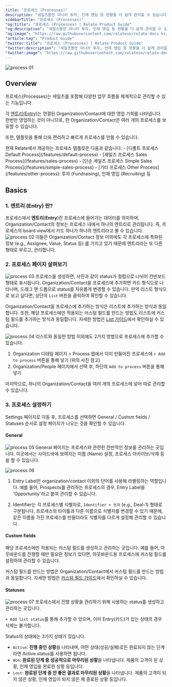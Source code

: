 ```yaml
---
title: "프로세스 (Processes)"
description: "세일즈뿐만 아니라 투자, 인재 영입 등 현황을 더 쉽게 관리할 수 있습니다."
sidebarTitle: "프로세스 (Processes)"
"og:title": "프로세스 (Processes) | Relate Product Guide"
"og:description": "세일즈뿐만 아니라 투자, 인재 영입 등 현황을 더 쉽게 관리할 수 있습니다."
"og:image": "https://raw.githubusercontent.com/relateso/relate-docs-kr/main/docs/images/relate-main.png"
"article:tag": "Product Guide"
"twitter:title": "프로세스 (Processes) | Relate Product Guide"
"twitter:description": "세일즈뿐만 아니라 투자, 인재 영입 등 현황을 더 쉽게 관리할 수 있습니다."
"twitter:image": "https://raw.githubusercontent.com/relateso/relate-docs-kr/main/docs/images/relate-main.png"
---
```

![process 01](/images/features/process-process.png)
## Overview
프로세스(Processes)는 세일즈를 포함해 다양한 업무 흐름을 체계적으로 관리할 수 있는 기능입니다.

각 [엔트리(Entry)](/features/processes#1-entry)는 연결된 Organization/Contact에 대한 영업 기회를 나타냅니다.
한번만 영업하는 것이 아니므로, 한 Organization/Contact은 여러 개의 프로세스를 보유할 수 있습니다.

또한, 템플릿을 통해 더욱 편리하고 빠르게 프로세스를 만들 수 있습니다.

<Tip>
현재 Relate에서 제공하는 프로세스 템플릿은 다음과 같습니다.
- [디폴트 프로세스 Default Process](/features/default-process)
- [세일즈 프로세스 Sales Process](/features/sales-process)
- [단순 세일즈 프로세스 Simple Sales Process](/features/simple-sales-process)
- [기타 프로세스 Other Process](/features/other-process): 투자 (Fundraising), 인재 영입 (Recruiting) 등
</Tip>

## Basics
### 1. 엔트리 (Entry) 란?
프로세스에서 **엔트리**(**Entry**)란 프로세스에 들어가는 데이터를 의미하며, Organization/Contact의 정보는 프로세스 내에서 하나의 엔트리로 관리됩니다.
즉, 프로세스의 board view에서 카드 하나가 하나의 엔트리라고 볼 수 있습니다.
![process 02](/images/features/process-entry.png)
이들은 Organization/Contact 정보 이외에도 각 프로세스에 특화된 정보 (e.g., Assignee, Value, Status 등) 를 가지고 있기 때문에 엔트리라는 또 다른 형태로 부르고, 관리합니다.

### 2. 프로세스 페이지 살펴보기
![process 03](/images/features/default-board.png)
프로세스를 생성하면, 사진과 같이 status가 컬럼으로 나뉘어 칸반보드 형태로 표시됩니다. Organization/Contact을 프로세스에 추가하면 카드 형식으로 나타나며, 드래그 앤 드롭으로 status를 자유롭게 변경할 수 있습니다.
만약 리스트 형식으로 보고 싶다면, 상단의 `List` 버튼을 클릭하여 확인할 수 있습니다.

Organization/Contact을 프로세스에 추가하는 방식은 리스트에 추가하는 방식과 동일합니다.
또한, 해당 프로세스에만 적용되는 커스텀 필드를 만드는 방법도 리스트에 커스텀 필드를 추가하는 방식과 동일합니다. 자세한 방법은 [List 가이드](/features/lists)에서 확인하실 수 있습니다.

![process 04](/images/features/default-org-detail.png)
리스트와 동일한 방법 이외에도 2가지 방법으로 프로세스에 추가할 수 있습니다.
1. Organization 디테일 페이지 > Process 탭에서 이미 만들어진 프로세스에 `+ Add to process` 버튼을 통해 넣기 (위의 사진 참고)
2. Organization/People 페이지에서 선택 후, 하단의 `Add to process` 버튼을 통해 넣기

마지막으로, 하나의 Organization/Contact을 여러 개의 프로세스에 넣어 따로 관리할 수 있습니다.

### 3. 프로세스 설정하기
Settings 페이지로 이동 후, 프로세스를 선택하면 General / Custom fields / Statuses 순서로 설정 페이지가 나오는 것을 확인할 수 있습니다.

#### General
![process 05](/images/features/default-general.png)
General 페이지는 프로세스와 관련한 전반적인 정보를 관리하는 곳입니다. 이곳에서는 사이드바에 보여지는 이름 (Name) 설정, 프로세스 아카이브/삭제 등을 할 수 있습니다.

![process 06](/images/features/default-identifier.png)
1. Entry Label은 organization/contact 이외의 단어를 사용해 라벨링하는 역할입니다.
예를 들어, Prospects를 관리하는 프로세스의 경우, Entry Label을 'Opportunity'라고 붙여 관리할 수 있습니다.

2. Identifier는 각 프로세스별 식별자로, `Identifier + 숫자` (e.g., Deal-1) 형태로 구분됩니다.
프로세스의 타이틀과 다른 이름으로 식별자를 변경할 수 있기 때문에, 같은 이름을 가진 프로세스를 만들더라도 식별자를 다르게 설정해 관리할 수 있습니다.

#### Custom fields
해당 프로세스에만 적용되는 커스텀 필드를 생성하고 관리하는 곳입니다. 예를 들어, 아웃바운드를 진행할 때만 필요한 정보가 있다면, 아웃바운드용 프로세스에 커스텀 필드를 설정하여 관리할 수 있습니다.

커스텀 필드를 만드는 방법은 Organization/Contact에서 커스텀 필드를 만드는 방법과 동일합니다. 자세한 방법은 [커스텀 필드 가이드](/features/custom-fields)에서 확인하실 수 있습니다.

#### Statuses
![process 07](/images/features/default-statuses.png)
프로세스에서 진행 상황을 관리하기 위해 사용하는 status를 생성하고 관리하는 곳입니다.

`+ Add list status`를 통해 추가할 수 있으며, 이미 Entry(카드)가 있는 상태의 경우 삭제는 불가합니다.

Status의 상태에는 3가지 상태가 있습니다.
- `Active`: **진행 중인 상황**을 나타내며, 어떤 상태(성공/실패)로든 완료되지 않는 단계라면 Active status를 사용하면 됩니다.
- `Won`: **완료된 단계 중 성공적으로 마무리된 상황**을 나타냅니다. 제품의 고객이 된 상황, 인재 영입을 완료한 상황 등입니다.
- `Lost`: **완료된 단계 중 안 좋은 결과로 마무리된 상황**을 나타냅니다. 제품의 고객이 되지 않은 상황, 인재 영입이 되지 않은 채 종료된 상황 등입니다.